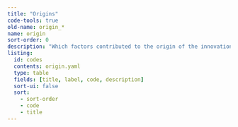 ```yaml
---
title: "Origins"
code-tools: true
old-name: origin_*
name: origin
sort-order: 0
description: "Which factors contributed to the origin of the innovation"
listing:
  id: codes
  contents: origin.yaml
  type: table
  fields: [title, label, code, description]
  sort-ui: false
  sort:
    - sort-order
    - code
    - title
---
```


:::{ #Codes }
:::
